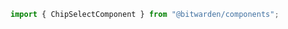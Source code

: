 

<Meta of={stories} />

```ts
import { ChipSelectComponent } from "@bitwarden/components";
```

<Title />
<Description />

<Canvas of={stories.Default} />

## Options

Options are passed to the select via an `options` input.

```ts
@Component({
  selector: `
    <bit-chip-select options=[options]></bit-chip-select>
  `,
})
class MyComponent {
  protected options = [
    {
      label: "Foo",
      value: "foo",
      icon: "bwi-folder",
    },
    {
      label: "Bar",
      value: "bar",
      icon: "bwi-exclamation-triangle tw-text-danger",
    },
    {
      label: "Baz",
      value: "baz",
      disabled: true,
    },
  ];
}
```

### Option Trees

Nested trees of options are also supported by passing an array of options to `children`.

```ts
const options = [
  {
    label: "Foo0",
    value: "foo0",
    icon: "bwi-folder",
    children: [
      {
        label: "Foo1",
        value: "foo1",
        icon: "bwi-folder",
        children: [
          {
            label: "Foo2",
            value: "foo2",
            icon: "bwi-folder",
            children: [
              {
                label: "Foo3",
                value: "foo3",
              },
            ],
          },
        ],
      },
    ],
  },
  {
    label: "Bar",
    value: "bar",
    icon: "bwi-folder",
  },
  {
    label: "Baz",
    value: "baz",
    icon: "bwi-folder",
  },
];
```

<Canvas of={stories.NestedOptions} />

## Placeholder Content

Placeholder content is shown when no item is selected.

```html
<bit-chip-select placeholderText="Foo" placeholderIcon="bwi-key"> </bit-chip-select>
```

## Reading the current value

The component implements `ControlValueAccessor`, so the current selected value can be read via
`ngModel` or `[formControlName]`.

```html
<bit-chip-select [(ngModel)]="..."></bit-chip-select>
```
